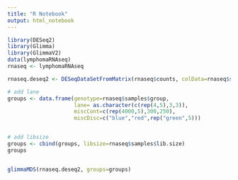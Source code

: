 ```yaml
---
title: "R Notebook"
output: html_notebook
---
```



```r

library(DESeq2)
library(Glimma)
library(GlimmaV2)
data(lymphomaRNAseq)
rnaseq <- lymphomaRNAseq


```


```r

rnaseq.deseq2 <- DESeqDataSetFromMatrix(rnaseq$counts, colData=rnaseq$samples, design=~group)

# add lane
groups <- data.frame(genotype=rnaseq$samples$group,
                     lane= as.character(c(rep(4,5),3,3)),
                     miscCont=c(rep(4000,5),300,250),
                     miscDisc=c("blue","red",rep("green",5)))


# add libsize
groups <- cbind(groups, libsize=rnaseq$samples$lib.size)
groups

```

```r

```

```r

glimmaMDS(rnaseq.deseq2, groups=groups)

```

